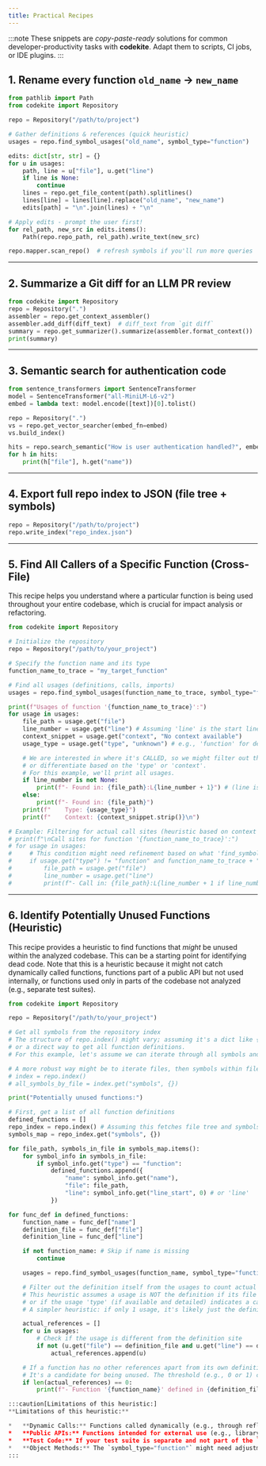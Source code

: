 ```yaml
---
title: Practical Recipes
---
```


:::note
These snippets are *copy-paste-ready* solutions for common developer-productivity tasks with **codekite**. Adapt them to scripts, CI jobs, or IDE plugins.
:::

## 1. Rename every function `old_name` → `new_name`

```python
from pathlib import Path
from codekite import Repository

repo = Repository("/path/to/project")

# Gather definitions & references (quick heuristic)
usages = repo.find_symbol_usages("old_name", symbol_type="function")

edits: dict[str, str] = {}
for u in usages:
    path, line = u["file"], u.get("line")
    if line is None:
        continue
    lines = repo.get_file_content(path).splitlines()
    lines[line] = lines[line].replace("old_name", "new_name")
    edits[path] = "\n".join(lines) + "\n"

# Apply edits - prompt the user first!
for rel_path, new_src in edits.items():
    Path(repo.repo_path, rel_path).write_text(new_src)

repo.mapper.scan_repo()  # refresh symbols if you'll run more queries
```

---

## 2. Summarize a Git diff for an LLM PR review

```python
from codekite import Repository
repo = Repository(".")
assembler = repo.get_context_assembler()
assembler.add_diff(diff_text)  # diff_text from `git diff`
summary = repo.get_summarizer().summarize(assembler.format_context())
print(summary)
```

---

## 3. Semantic search for authentication code

```python
from sentence_transformers import SentenceTransformer
model = SentenceTransformer("all-MiniLM-L6-v2")
embed = lambda text: model.encode([text])[0].tolist()

repo = Repository(".")
vs = repo.get_vector_searcher(embed_fn=embed)
vs.build_index()

hits = repo.search_semantic("How is user authentication handled?", embed_fn=embed)
for h in hits:
    print(h["file"], h.get("name"))
```

---

## 4. Export full repo index to JSON (file tree + symbols)

```python
repo = Repository("/path/to/project")
repo.write_index("repo_index.json")
```

---

## 5. Find All Callers of a Specific Function (Cross-File)

This recipe helps you understand where a particular function is being used throughout your entire codebase, which is crucial for impact analysis or refactoring.

```python
from codekite import Repository

# Initialize the repository
repo = Repository("/path/to/your_project")

# Specify the function name and its type
function_name_to_trace = "my_target_function"

# Find all usages (definitions, calls, imports)
usages = repo.find_symbol_usages(function_name_to_trace, symbol_type="function")

print(f"Usages of function '{function_name_to_trace}':")
for usage in usages:
    file_path = usage.get("file")
    line_number = usage.get("line") # Assuming 'line' is the start line of the usage/symbol
    context_snippet = usage.get("context", "No context available")
    usage_type = usage.get("type", "unknown") # e.g., 'function' for definition, 'call' for a call site

    # We are interested in where it's CALLED, so we might filter out the definition itself if needed,
    # or differentiate based on the 'type' or 'context'.
    # For this example, we'll print all usages.
    if line_number is not None:
        print(f"- Found in: {file_path}:L{line_number + 1}") # (line is 0-indexed, display as 1-indexed)
    else:
        print(f"- Found in: {file_path}")
    print(f"    Type: {usage_type}")
    print(f"    Context: {context_snippet.strip()}\n")

# Example: Filtering for actual call sites (heuristic based on context or type if available)
# print(f"\nCall sites for function '{function_name_to_trace}':")
# for usage in usages:
#     # This condition might need refinement based on what 'find_symbol_usages' returns for 'type' of a call
#     if usage.get("type") != "function" and function_name_to_trace + "(" in usage.get("context", ""):
#         file_path = usage.get("file")
#         line_number = usage.get("line")
#         print(f"- Call in: {file_path}:L{line_number + 1 if line_number is not None else 'N/A'}")

```

---

## 6. Identify Potentially Unused Functions (Heuristic)

This recipe provides a heuristic to find functions that *might* be unused within the analyzed codebase. This can be a starting point for identifying dead code. Note that this is a heuristic because it might not catch dynamically called functions, functions part of a public API but not used internally, or functions used only in parts of the codebase not analyzed (e.g., separate test suites).

```python
from codekite import Repository

repo = Repository("/path/to/your_project")

# Get all symbols from the repository index
# The structure of repo.index() might vary; assuming it's a dict like {'symbols': {'file_path': [symbol_dicts]}}
# or a direct way to get all function definitions.
# For this example, let's assume we can iterate through all symbols and filter functions.

# A more robust way might be to iterate files, then symbols within files from repo.index()
# index = repo.index()
# all_symbols_by_file = index.get("symbols", {})

print("Potentially unused functions:")

# First, get a list of all function definitions
defined_functions = []
repo_index = repo.index() # Assuming this fetches file tree and symbols
symbols_map = repo_index.get("symbols", {})

for file_path, symbols_in_file in symbols_map.items():
    for symbol_info in symbols_in_file:
        if symbol_info.get("type") == "function":
            defined_functions.append({
                "name": symbol_info.get("name"),
                "file": file_path,
                "line": symbol_info.get("line_start", 0) # or 'line'
            })

for func_def in defined_functions:
    function_name = func_def["name"]
    definition_file = func_def["file"]
    definition_line = func_def["line"]

    if not function_name: # Skip if name is missing
        continue

    usages = repo.find_symbol_usages(function_name, symbol_type="function")

    # Filter out the definition itself from the usages to count actual calls/references
    # This heuristic assumes a usage is NOT the definition if its file and line differ,
    # or if the usage 'type' (if available and detailed) indicates a call.
    # A simpler heuristic: if only 1 usage, it's likely just the definition.

    actual_references = []
    for u in usages:
        # Check if the usage is different from the definition site
        if not (u.get("file") == definition_file and u.get("line") == definition_line):
            actual_references.append(u)

    # If a function has no other references apart from its own definition site (or very few)
    # It's a candidate for being unused. The threshold (e.g., 0 or 1) can be adjusted.
    if len(actual_references) == 0:
        print(f"- Function '{function_name}' defined in {definition_file}:L{definition_line + 1} has no apparent internal usages.")

:::caution[Limitations of this heuristic:]
**Limitations of this heuristic:**

*   **Dynamic Calls:** Functions called dynamically (e.g., through reflection, or if the function name is constructed from a string at runtime) won't be detected as used.
*   **Public APIs:** Functions intended for external use (e.g., library functions) will appear unused if the analysis is limited to the library's own codebase.
*   **Test Code:** If your test suite is separate and not part of the `Repository` path being analyzed, functions used only by tests might be flagged.
*   **Object Methods:** The `symbol_type="function"` might need adjustment or further logic if you are also looking for unused *methods* within classes, as their usage context is different.
:::
